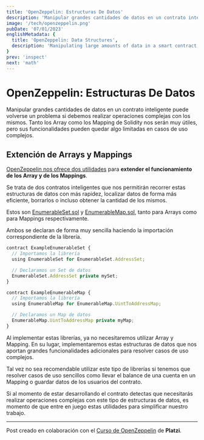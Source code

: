 ```yaml
---
title: 'OpenZeppelin: Estructuras De Datos'
description: 'Manipular grandes cantidades de datos en un contrato inteligente puede volverse un problema si debemos realizar operaciones complejas con los mismos. Tanto los Array como los Mapping de Solidity nos serán muy útiles, pero sus funcionalidades pueden quedar algo limitadas en casos de uso complejos.'
image: '/tech/openzeppelin.png'
pubDate: '07/01/2023'
englishMetadata: {
  title: 'OpenZeppelin: Data Structures',
  description: 'Manipulating large amounts of data in a smart contract can become a problem if we must perform complex operations with it. Both Solidity Array and Mapping will be very useful to us, but their functionalities may be somewhat limited in complex use cases.'
}
prev: 'inspect'
next: 'math'
---
```


# OpenZeppelin: Estructuras De Datos

Manipular grandes cantidades de datos en un contrato inteligente puede volverse un problema si debemos realizar operaciones complejas con los mismos. Tanto los Array como los Mapping de Solidity nos serán muy útiles, pero sus funcionalidades pueden quedar algo limitadas en casos de uso complejos.

## Extención de Arrays y Mappings

[OpenZeppelin nos ofrece dos utilidades](https://external.ink?to=https://github.com/OpenZeppelin/openzeppelin-contracts/tree/master/contracts/utils/structs) para **extender el funcionamiento de los Array y de los Mappings**.

Se trata de dos contratos inteligentes que nos permitirán recorrer estas estructuras de datos con más rapidez, localizar datos de forma más eficiente, borrarlos o incluso obtener la cantidad de los mismos.

Estos son [EnumerableSet.sol](https://external.ink?to=https://github.com/OpenZeppelin/openzeppelin-contracts/blob/master/contracts/utils/structs/EnumerableSet.sol) y [EnumerableMap.sol](https://external.ink?to=https://github.com/OpenZeppelin/openzeppelin-contracts/blob/master/contracts/utils/structs/EnumerableMap.sol), tanto para Arrays como para Mappings respectivamente.

Ambos se declaran de forma muy sencilla haciendo la importación correspondiente de la librería.

```js
contract ExampleEnumerableSet {
  // Importamos la librería
  using EnumerableSet for EnumerableSet.AddressSet;

  // Declaramos un Set de datos
  EnumerableSet.AddressSet private mySet;
}
```

```js
contract ExampleEnumerableMap {
  // Importamos la librería
  using EnumerableMap for EnumerableMap.UintToAddressMap;

  // Declaramos un Map de datos
  EnumerableMap.UintToAddressMap private myMap;
}
```

Al implementar estas librerías, ya no necesitaremos utilizar Array y Mapping. En su lugar, implementaremos estas estructuras de datos que nos aportan grandes funcionalidades adicionales para resolver casos de uso complejos.

Tal vez no sea recomendable utilizar este tipo de librerías si tenemos que resolver casos de uso sencillos como llevar el balance de una cuenta en un Mapping o guardar datos de los usuarios del contrato.

Si al momento de estar desarrollando el contrato detectas que necesitarás realizar operaciones complejas con este tipo de estructuras de datos, es momento de que entre en juego estas utilidades para simplificar nuestro trabajo.

---
Post creado en colaboración con el [Curso de OpenZeppelin](https://external.ink?to=https://platzi.com/cursos/openzeppelin/) de **Platzi**.
